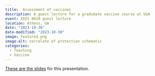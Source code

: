 ```yaml
---
title:  Assessment of vaccines
description: A guest lecture for a gradudate vaccine course at UGA
event: IDIS 8020 guest lecture 
location: Athens, GA
date: "2023-10-30"
date-modified: "2023-10-30"
image: featured.png
image-alt: correlate of protection schematic
categories:
  - Teaching
  - Vaccine
---
```



<a href="2023-10-Vaccine-Assessment-IDIS8020.html" target="_blank">These are the slides</a> for this presentation.


